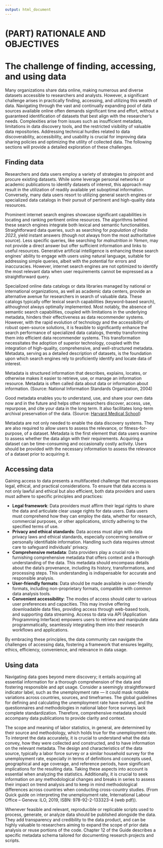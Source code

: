 ```yaml
---
output: html_document
---
```


# (PART) RATIONALE AND OBJECTIVES  {-}

# The challenge of finding, accessing, and using data {#chapter01}

Many organizations share data online, making numerous and diverse datasets accessible to researchers and analysts. However, a significant challenge arises in practically finding, accessing, and utilizing this wealth of data. Navigating through the vast and continually expanding pool of data sources available online often demands significant time and effort, without a guaranteed identification of datasets that best align with the researcher's needs. Complexities arise from issues such as insufficient metadata, limitations in data discovery tools, and the restricted visibility of valuable data repositories. Addressing technical hurdles related to data discoverability, accessibility, and usability is crucial for improving data sharing policies and optimizing the utility of collected data. The following sections will provide a detailed exploration of these challenges.  

## Finding data

Researchers and data users employ a variety of strategies to pinpoint and procure existing datasets. While some leverage personal networks or academic publications to identify datasets of interest, this approach may result in the utilization of readily available yet suboptimal information. Conversely, many data users resort to utilizing general search engines or specialized data catalogs in their pursuit of pertinent and high-quality data resources.

Prominent internet search engines showcase significant capabilities in locating and ranking pertinent online resources. The algorithms behind these search engines integrate both lexical and semantic functionalities. Straightforward data queries, such as searching for *population of India 2023*, yield instant answers (though not always from the most authoritative source). Less specific queries, like searching for *malnutrition in Yemen*, may not provide a direct answer but offer sufficient information and links to useful resources. Generative artificial intelligence is enhancing these search engines' ability to engage with users using natural language, suitable for addressing simple queries, albeit with the potential for errors and inaccuracies. However, internet search engines are not optimized to identify the most relevant data when user requirements cannot be expressed as a straightforward query.

Specialized online data catalogs or data libraries managed by national or international organizations, as well as academic data centers, provide an alternative avenue for researchers in search of valuable data. These catalogs typically offer lexical search capabilities (keyword-based search), althoughnot always optimally implemented. Most notably, the absence of semantic search capabilities, coupled with limitations in the underlying metadata, hinders their effectiveness as data recommender systems. However, with the rapid evolution of technology and the accessibility of robust open-source solutions, it is feasible to significantly enhance the search performance of specialized data catalogs, thereby transforming them into efficient data recommender systems. This transformation necessitates the adoption of superior technology, coupled with the integration of high-quality, comprehensive, and well-structured metadata. Metadata, serving as a detailed description of datasets, is the foundation upon which search engines rely to proficiently identify and locate data of interest.

:::quote
Metadata is structured information that describes, explains, locates, or otherwise makes it easier to retrieve, use, or manage an information resource. Metadata is often called data about data or information about information. (Source: National Information Standards Organization, 2004)

Good metadata enables you to understand, use, and share your own data now and in the future and helps other researchers discover, access, use, repurpose, and cite your data in the long term. It also facilitates long-term archival preservation of the data. (Source: [Harvard Medical School](https://datamanagement.hms.harvard.edu/collect-analyze/documentation-metadata))
:::

Metadata are not only needed to enable the data discovery systems. They are also required to allow users to assess the relevance, or fitness-for-purpose, of a dataset. Metadata is the first element that data users examine to assess whether the data align with their requirements. Acquiring a dataset can be time-consuming and occasionally costly activity. Users should be provided with the necessary information to assess the relevance of a dataset prior to acquiring it. 

## Accessing data

Gaining access to data presents a multifaceted challenge that encompasses legal, ethical, and practical considerations. To ensure that data access is not only lawful and ethical but also efficient, both data providers and users must adhere to specific principles and practices:

- **Legal framework**: Data providers must affirm their legal rights to share the data and articulate clear usage rights for data users. Data users must comprehend how they can employ the data, whether for research, commercial purposes, or other applications, strictly adhering to the specified terms of use.
- **Privacy and ethical standards**: Data access must align with data privacy laws and ethical standards, especially concerning sensitive or personally identifiable information. Handling such data requires utmost care to safeguard individuals' privacy.
- **Comprehensive metadata**: Data providers play a crucial role in furnishing comprehensive metadata that offers context and a thorough understanding of the data. This metadata should encompass details about the data's provenance, including its history, transformations, and processing steps. This understanding is indispensable for accurate and responsible analysis.
- **User-friendly formats**: Data should be made available in user-friendly formats, including non-proprietary formats, compatible with common data analysis tools.
- **Convenient accessibility**: The modes of access should cater to various user preferences and capacities. This may involve offering downloadable data files, providing access through web-based tools, and supporting data streaming. Access to data via API (Application Programming Interface) empowers users to retrieve and manipulate data programmatically, seamlessly integrating them into their research workflows and applications.

By embracing these principles, the data community can navigate the challenges of accessing data, fostering a framework that ensures legality, ethics, efficiency, convenience, and relevance in data usage.

## Using data

Navigating data goes beyond mere discovery; it entails acquiring all essential information for a thorough comprehension of the data and fostering responsible and apt usage. Consider a seemingly straightforward indicator label, such as the unemployment rate — it could mask notable variations across countries, sources, and timeframes. The global guidelines for defining and calculating the unemployment rate have evolved, and the questionnaires and methodologies in national labor force surveys lack complete standardization. Therefore, comprehensive metadata should accompany data publications to provide clarity and context.

:::quote
The scope and meaning of labor statistics, in general, are determined by their source and methodology, which holds true for the unemployment rate. To interpret the data accurately, it is crucial to understand what the data convey, how they were collected and constructed, and to have information on the relevant metadata. The design and characteristics of the data source, typically a labor force survey or a similar household survey for the unemployment rate, especially in terms of definitions and concepts used, geographical and age coverage, and reference periods, have significant implications for the resulting data. Taking these aspects into account is essential when analyzing the statistics. Additionally, it is crucial to seek information on any methodological changes and breaks in series to assess their impact on trend analysis and to keep in mind methodological differences across countries when conducting cross-country studies. (From Quick guide on interpreting the unemployment rate, International Labour Office – Geneva: ILO, 2019, ISBN: 978-92-2-133323-4 (web pdf)).
:::

Whenever feasible and relevant, reproducible or replicable scripts used to process, generate, or analyze data should be published alongside the data. They add transparency and credibility to the data product, and can be highly valuable to researchers aiming to expand the scope of prior data analysis or reuse portions of the code. Chapter 12 of the Guide describes a specific metadata schema tailored for documenting research projects and scripts. 
